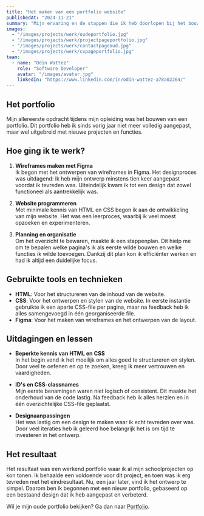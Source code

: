 ```yaml
---
title: "Het maken van een portfolio website"
publishedAt: "2024-11-21"
summary: "Mijn ervaring en de stappen die ik heb doorlopen bij het bouwen van mijn eerste portfolio website."
images:
  - "/images/projects/werk/oudeportfolio.jpg"
  - "/images/projects/werk/projectpageportfolio.jpg"
  - "/images/projects/werk/contactpageoud.jpg"
  - "/images/projects/werk/cvpageportfolio.jpg"
team:
  - name: "Odin Wattez"
    role: "Software Developer"
    avatar: "/images/avatar.jpg"
    linkedIn: "https://www.linkedin.com/in/odin-wattez-a78a02264/"
---
```


## Het portfolio

Mijn allereerste opdracht tijdens mijn opleiding was het bouwen van een portfolio. Dit portfolio heb ik sinds vorig jaar niet meer volledig aangepast, maar wel uitgebreid met nieuwe projecten en functies.

## Hoe ging ik te werk?

1. **Wireframes maken met Figma**  
   Ik begon met het ontwerpen van wireframes in Figma. Het designproces was uitdagend: ik heb mijn ontwerp minstens tien keer aangepast voordat ik tevreden was. Uiteindelijk kwam ik tot een design dat zowel functioneel als aantrekkelijk was.  

2. **Website programmeren**  
   Met minimale kennis van HTML en CSS begon ik aan de ontwikkeling van mijn website. Het was een leerproces, waarbij ik veel moest opzoeken en experimenteren.  

3. **Planning en organisatie**  
   Om het overzicht te bewaren, maakte ik een stappenplan. Dit hielp me om te bepalen welke pagina's ik als eerste wilde bouwen en welke functies ik wilde toevoegen. Dankzij dit plan kon ik efficiënter werken en had ik altijd een duidelijke focus.  

## Gebruikte tools en technieken

- **HTML**: Voor het structureren van de inhoud van de website.  
- **CSS**: Voor het ontwerpen en stylen van de website. In eerste instantie gebruikte ik een aparte CSS-file per pagina, maar na feedback heb ik alles samengevoegd in één georganiseerde file.  
- **Figma**: Voor het maken van wireframes en het ontwerpen van de layout.  

## Uitdagingen en lessen

- **Beperkte kennis van HTML en CSS**  
  In het begin vond ik het moeilijk om alles goed te structureren en stylen. Door veel te oefenen en op te zoeken, kreeg ik meer vertrouwen en vaardigheden.  

- **ID's en CSS-classnames**  
  Mijn eerste benamingen waren niet logisch of consistent. Dit maakte het onderhoud van de code lastig. Na feedback heb ik alles herzien en in één overzichtelijke CSS-file geplaatst.  

- **Designaanpassingen**  
  Het was lastig om een design te maken waar ik echt tevreden over was. Door veel iteraties heb ik geleerd hoe belangrijk het is om tijd te investeren in het ontwerp.

## Het resultaat

Het resultaat was een werkend portfolio waar ik al mijn schoolprojecten op kon tonen. Ik behaalde een voldoende voor dit project, en toen was ik erg tevreden met het eindresultaat. Nu, een jaar later, vind ik het ontwerp te simpel. Daarom ben ik begonnen met een nieuw portfolio, gebaseerd op een bestaand design dat ik heb aangepast en verbeterd.  

Wil je mijn oude portfolio bekijken? Ga dan naar [Portfolio](https://www.odinwattz.nl).
